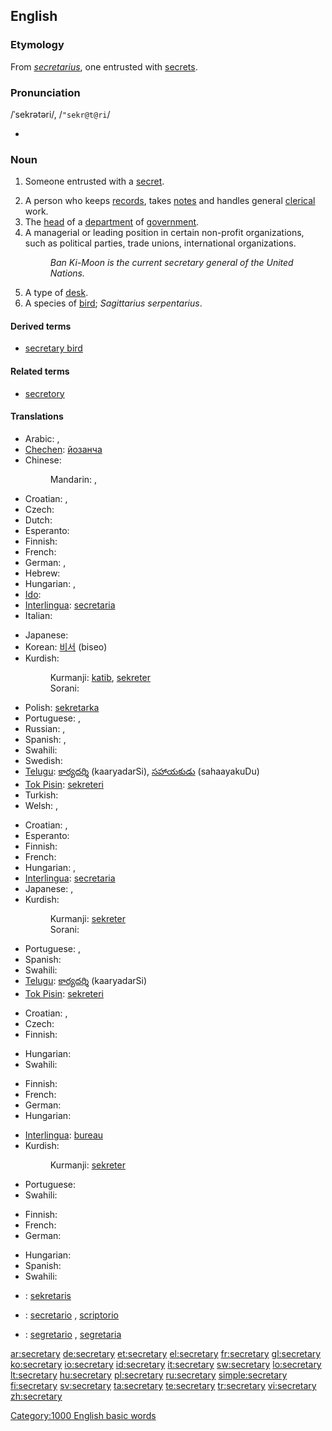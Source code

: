 {{wikipedia|dab=secretary (disambiguation)|secretary}}
==English==

===Etymology===
From {{ML.}} ''[[secretarius]]'', one entrusted with [[secret]]s.

===Pronunciation===
/ˈsekrətəri/, /<tt>"sekr@t@ri</tt>/
* {{audio|en-us-secretary.ogg|Audio (US)}}

===Noun===
{{wikipedia}}
{{en-noun|secretaries}}

# {{obsolete}} Someone entrusted with a [[secret]].
# A person who keeps [[records]], takes [[notes]] and handles general [[clerical]] work.
# The [[head]] of a [[department]] of [[government]].
# A managerial or leading position in certain non-profit organizations, such as political parties, trade unions, international organizations.
#: ''Ban Ki-Moon is the current secretary general of the United Nations.''
# A type of [[desk]].
# A species of [[bird]]; ''Sagittarius serpentarius''.

====Derived terms====
* [[secretary bird]]

====Related terms====
* [[secretory]]

====Translations====
{{trans-top|person keeping records and handling clerical work}}
* Arabic: {{t|ar|سكرتير|m|tr=sikritér|sc=Arab}},  {{t|ar|سكرتيرة|f|tr=sikritéra|sc=Arab}}
* [[Chechen]]: [[йозанча]]
* Chinese:
*: Mandarin: {{t|zh|秘書|sc=Hani}},  {{t|zh|秘书|tr=mìshū|sc=Hani}}
* Croatian: {{t-|hr|tajnik|m|alt=tȃjnīk}}, {{t-|hr|tajnica|f|alt=tȃjnica}}
* Czech: {{t-|cs|sekretářka|f}}
* Dutch: {{t+|nl|secretaresse|f}}
* Esperanto: {{t-|eo|sekretario|xs=Esperanto}}
* Finnish: {{t-|fi|sihteeri}}
* French: {{t+|fr|secrétaire|m|f}}
* German: {{t+|de|Sekretär|m}},  {{t|de|Sekretärin|f}}
* Hebrew: {{he-translation|מזכיר|mazkir}} {{m}}
* Hungarian: {{t+|hu|titkár}}, {{t+|hu|titkárnő}}
* [[Ido]]: {{t+|io|sekretario|xs=Ido}}
* [[Interlingua]]: [[secretaria]] {{f}}
* Italian: {{t+|it|segretario|m}}
{{trans-mid}}
* Japanese: {{t|ja|秘書|tr=ひしょ, hisho|sc=Jpan}}
* Korean: [[비서]] (biseo)
* Kurdish:
*: Kurmanji: [[katib]], [[sekreter]]
*: Sorani: {{t|ku|سکرتێر|tr=sikirtaer|sc=ku-Arab}}
* Polish: [[sekretarka]] {{f}}
* Portuguese: {{t+|pt|secretário|m}}, {{t+|pt|secretária|f}}
* Russian: {{t|ru|секретарь|m|tr=sekretár’|sc=Cyrl}},  {{t|ru|секретарша|f|tr=sekretárša|sc=Cyrl}}
* Spanish: {{t-|es|secretario|m}}, {{t-|es|secretaria|f}}
* Swahili: {{t|sw|karani|xs=Swahili}}
* Swedish: {{t-|sv|sekreterare|c}}
* [[Telugu]]: [[కార్యదర్శి]] (kaaryadarSi), [[సహాయకుడు]] (sahaayakuDu)
* [[Tok Pisin]]: [[sekreteri]]
* Turkish: {{t+|tr|sekreter}}
* Welsh: {{t|cy|ysgrifenydd|m|xs=Welsh}},  {{t|cy|ysgrifenyddes|f|xs=Welsh}}
{{trans-bottom}}

{{trans-top|head of a department of government}}
* Croatian: {{t-|hr|tajnik|m|alt=tȃjnīk}}, {{t-|hr|tajnica|f|alt=tȃjnica}}
* Esperanto: {{t-|eo|sekretario|xs=Esperanto}}
* Finnish: {{t+|fi|ministeri}}
* French: {{t+|fr|secrétaire}}
* Hungarian: {{t+|hu|miniszter}}, {{t-|hu|államtitkár}}
* [[Interlingua]]: [[secretaria]] {{f}}
* Japanese: {{t|ja|大臣|tr=だいじん, daijin|sc=Jpan}}, {{t|ja|長官|tr=ちょうかん, chōkan|sc=Jpan}}
* Kurdish:
*: Kurmanji: [[sekreter]]
*: Sorani: {{t|ku|سکرتێر|tr=sikirtaer|sc=ku-Arab}}
{{trans-mid}}
* Portuguese: {{t+|pt|secretário|m}}, {{t+|pt|secretária|f}}
* Spanish: {{t-|es|secretario|m}}
* Swahili: {{t|sw|karani|xs=Swahili}}
* [[Telugu]]: [[కార్యదర్శి]] (kaaryadarSi)
* [[Tok Pisin]]: [[sekreteri]]
{{trans-bottom}}

{{trans-top|leading or managerial position in certain organizations}}
* Croatian: {{t-|hr|tajnik|m|alt=tȃjnīk}}, {{t-|hr|tajnica|f|alt=tȃjnica}}
* Czech: {{t-|cs|tajemník|m}}
* Finnish: {{t-|fi|sihteeri}}
{{trans-mid}}
* Hungarian: {{t-|hu|főtitkár}}
* Swahili: {{t|sw|karani|xs=Swahili}}
{{trans-bottom}}

{{trans-top|type of desk}}
* Finnish: {{t+|fi|kirjoituspöytä}}
* French: {{t+|fr|secrétaire}}
* German: {{t-|de|Schreibsekretär|m}}
* Hungarian: {{t-|hu|szekreter}}
{{trans-mid}}
* [[Interlingua]]: [[bureau]]
* Kurdish:
*: Kurmanji: [[sekreter]]
* Portuguese: {{t+|pt|escrivaninha|f}}
* Swahili: {{t|sw|makarani|xs=Swahili}}
{{trans-bottom}}

{{trans-top|sagittarius serpentarius}}
* Finnish: {{t-|fi|sihteeri}}
* French: {{t-|fr|messager serpentaire}}
* German: {{t+|de|Sekretär}}
{{trans-mid}}
* Hungarian: {{t-|hu|kígyászkeselyű}}
* Spanish: {{t-|es|serpentario|m}}
* Swahili: {{t|sw|makarani|xs=Swahili}}
{{trans-bottom}}

{{checktrans-top}}
* {{ttbc|Indonesian}}: [[sekretaris]]
* {{ttbc|Interlingua}}: [[secretario]] {{m}}, [[scriptorio]]
* {{ttbc|Italian}}: [[segretario]] {{m}}, [[segretaria]] {{f}}
{{trans-bottom}}

[[Category:1000 English basic words]]

[[ar:secretary]]
[[de:secretary]]
[[et:secretary]]
[[el:secretary]]
[[fr:secretary]]
[[gl:secretary]]
[[ko:secretary]]
[[io:secretary]]
[[id:secretary]]
[[it:secretary]]
[[sw:secretary]]
[[lo:secretary]]
[[lt:secretary]]
[[hu:secretary]]
[[pl:secretary]]
[[ru:secretary]]
[[simple:secretary]]
[[fi:secretary]]
[[sv:secretary]]
[[ta:secretary]]
[[te:secretary]]
[[tr:secretary]]
[[vi:secretary]]
[[zh:secretary]]